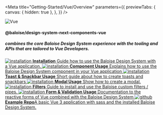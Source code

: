 
<Meta
  title="Getting-Started/Vue/Overview"
  parameters={{
    previewTabs: {
      canvas: { hidden: true },
    },
  }}
/>

<bal-doc-app id="#vue">
  <div className="columns py-4">
    <div className="column is-one-quarter is-flex is-justify-content-center">
      <img style={{ width: '128px' }} src={VueLogo} alt="Vue" />
    </div>
    <div className="column is-flex is-justify-content-center is-flex-direction-column">
      <h4 className="title is-size-4 mb-6">@baloise/design-system-next-components-vue</h4>
      <h5 className="subtitle is-size-5">
        combines the core Baloise Design System experience with the tooling and APIs that are tailored to Vue
        Developers.
      </h5>
    </div>
  </div>
</bal-doc-app>

<div className="link-list">
  <a className="link-item" href="?path=/docs/getting-started-vue-installation--page">
    <img src={IconInfo} alt="installation" />
    <span>
      <strong>Installation</strong>
      Guide how to use the Baloise Design System with a Vue application.
    </span>
  </a>
  <a className="link-item" href="?path=/docs/implementation-component--page#usage-with-vue">
    <img src={VueLogo} alt="installation" />
    <span>
      <strong>Component Usage</strong>
      Explains how to use the Baloise Design System component in your Vue application
    </span>
  </a>
  <a className="link-item" href="?path=/docs/implementation-toast-snackbar--page#usage-with-vue">
    <img src={VueLogo} alt="installation" />
    <span>
      <strong>Toast & Snackbar Usage</strong>
      Short guide about how to create toasts and snackbars
    </span>
  </a>
  <a className="link-item" href="?path=/docs/implementation-modal--page#usage-with-vue">
    <img src={VueLogo} alt="installation" />
    <span>
      <strong>Modal Usage</strong>
      Show how to create a modal.
    </span>
  </a>
  <a
    className="link-item"
    href="https://github.com/baloise/web-app-utils/blob/master/packages/pipes/README.md"
    target="_blank"
  >
    <img src={VueLogo} alt="installation" />
    <span>
      <strong>Filters</strong>
      Guide to install and use the Baloise custom filters / pipes.
    </span>
  </a>
  <a className="link-item" href="?path=/docs/implementation-form--page#usage-with-vue">
    <img src={VueLogo} alt="installation" />
    <span>
      <strong>Form & Validation Usage</strong>
      Documentation to the reactive forms of Vue combined with the Baloise Design System
    </span>
  </a>
  <a className="link-item" href="https://github.com/baloise/design-system-examples/tree/main/vue" target="_blank">
    <img src={GithubLogo} alt="github" />
    <span>
      <strong>Example Repo</strong>A basic Vue 3 application with sass and the installed Baloise Design System.
    </span>
  </a>
</div>

<bal-doc-github link="/stories/getting-started/vue/00-overview.stories.mdx"></bal-doc-github>
